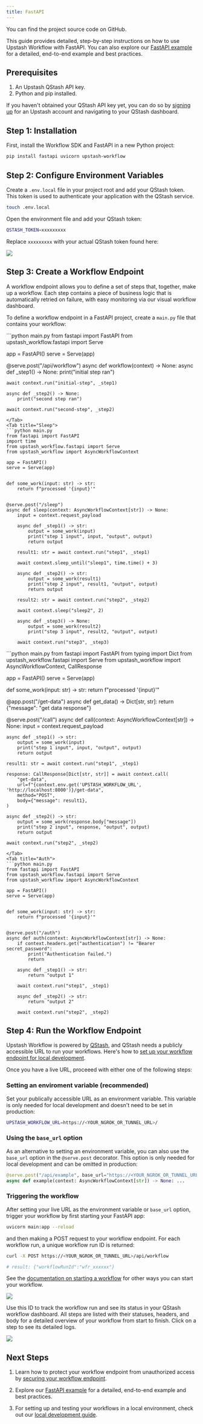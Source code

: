 ```yaml
---
title: FastAPI
---
```


<Card title="GitHub Repository" icon="github" href="https://github.com/upstash/workflow-py/tree/master/examples/fastapi" horizontal>
  You can find the project source code on GitHub.
</Card>

This guide provides detailed, step-by-step instructions on how to use Upstash Workflow with FastAPI. You can also explore our [FastAPI example](https://github.com/upstash/workflow-py/tree/master/examples/fastapi) for a detailed, end-to-end example and best practices.

## Prerequisites

1. An Upstash QStash API key.
2. Python and pip installed.

If you haven't obtained your QStash API key yet, you can do so by [signing up](https://console.upstash.com/login) for an Upstash account and navigating to your QStash dashboard.

## Step 1: Installation
                   
First, install the Workflow SDK and FastAPI in a new Python project:

```bash
pip install fastapi uvicorn upstash-workflow
```


## Step 2: Configure Environment Variables

Create a `.env.local` file in your project root and add your QStash token. This token is used to authenticate your application with the QStash service.

```bash Terminal
touch .env.local
```

Open the environment file and add your QStash token:

```bash .env.local
QSTASH_TOKEN=xxxxxxxxx
```

Replace `xxxxxxxxx` with your actual QStash token found here:

<Frame>
  <img src="/img/qstash-workflow/qstash_token.png" />
</Frame>

## Step 3: Create a Workflow Endpoint

A workflow endpoint allows you to define a set of steps that, together, make up a workflow. Each step contains a piece of business logic that is automatically retried on failure, with easy monitoring via our visual workflow dashboard.

To define a workflow endpoint in a FastAPI project, create a `main.py` file that contains your workflow:

<Tabs>
<Tab title="Example">
```python main.py
from fastapi import FastAPI
from upstash_workflow.fastapi import Serve

app = FastAPI()
serve = Serve(app)


@serve.post("/api/workflow")
async def workflow(context) -> None:
    async def _step1() -> None:
        print("initial step ran")

    await context.run("initial-step", _step1)

    async def _step2() -> None:
        print("second step ran")

    await context.run("second-step", _step2)

```
</Tab>
<Tab title="Sleep">
```python main.py
from fastapi import FastAPI
import time
from upstash_workflow.fastapi import Serve
from upstash_workflow import AsyncWorkflowContext

app = FastAPI()
serve = Serve(app)


def some_work(input: str) -> str:
    return f"processed '{input}'"


@serve.post("/sleep")
async def sleep(context: AsyncWorkflowContext[str]) -> None:
    input = context.request_payload

    async def _step1() -> str:
        output = some_work(input)
        print("step 1 input", input, "output", output)
        return output

    result1: str = await context.run("step1", _step1)

    await context.sleep_until("sleep1", time.time() + 3)

    async def _step2() -> str:
        output = some_work(result1)
        print("step 2 input", result1, "output", output)
        return output

    result2: str = await context.run("step2", _step2)

    await context.sleep("sleep2", 2)

    async def _step3() -> None:
        output = some_work(result2)
        print("step 3 input", result2, "output", output)

    await context.run("step3", _step3)

```
</Tab>

<Tab title="Call">
```python main.py
from fastapi import FastAPI
from typing import Dict
from upstash_workflow.fastapi import Serve
from upstash_workflow import AsyncWorkflowContext, CallResponse

app = FastAPI()
serve = Serve(app)


def some_work(input: str) -> str:
    return f"processed '{input}'"


@app.post("/get-data")
async def get_data() -> Dict[str, str]:
    return {"message": "get data response"}


@serve.post("/call")
async def call(context: AsyncWorkflowContext[str]) -> None:
    input = context.request_payload

    async def _step1() -> str:
        output = some_work(input)
        print("step 1 input", input, "output", output)
        return output

    result1: str = await context.run("step1", _step1)

    response: CallResponse[Dict[str, str]] = await context.call(
        "get-data",
        url=f"{context.env.get('UPSTASH_WORKFLOW_URL', 'http://localhost:8000')}/get-data",
        method="POST",
        body={"message": result1},
    )

    async def _step2() -> str:
        output = some_work(response.body["message"])
        print("step 2 input", response, "output", output)
        return output

    await context.run("step2", _step2)

```
</Tab>
<Tab title="Auth">
```python main.py
from fastapi import FastAPI
from upstash_workflow.fastapi import Serve
from upstash_workflow import AsyncWorkflowContext

app = FastAPI()
serve = Serve(app)


def some_work(input: str) -> str:
    return f"processed '{input}'"


@serve.post("/auth")
async def auth(context: AsyncWorkflowContext[str]) -> None:
    if context.headers.get("authentication") != "Bearer secret_password":
        print("Authentication failed.")
        return

    async def _step1() -> str:
        return "output 1"

    await context.run("step1", _step1)

    async def _step2() -> str:
        return "output 2"

    await context.run("step2", _step2)

```
</Tab>
</Tabs>

## Step 4: Run the Workflow Endpoint

Upstash Workflow is powered by [QStash](/qstash/overall/getstarted), and QStash needs a publicly accessible URL to run your workflows. Here's how to [set up your workflow endpoint for local development](/workflow/howto/local-development).

Once you have a live URL, proceeed with either one of the following steps:

### Setting an enviroment variable (recommended)

Set your publically accessible URL as an environment variable. This variable is only needed for local development and doesn't need to be set in production:

```bash .env.local
UPSTASH_WORKFLOW_URL=https://<YOUR_NGROK_OR_TUNNEL_URL>/
```

### Using the `base_url` option

As an alternative to setting an environment variable, you can also use the `base_url` option in the `@serve.post` decorator. This option is only needed for local development and can be omitted in production:

```python main.py
@serve.post("/api/example", base_url="https://<YOUR_NGROK_OR_TUNNEL_URL>/")
async def example(context: AsyncWorkflowContext[str]) -> None: ...

```

### Triggering the workflow

After setting your live URL as the environment variable or `base_url` option, trigger your workflow by first starting your FastAPI app:

```bash Terminal
uvicorn main:app --reload
```

and then making a POST request to your workflow endpoint. For each workflow run, a unique workflow run ID is returned:

```bash Terminal
curl -X POST https://<YOUR_NGROK_OR_TUNNEL_URL>/api/workflow

# result: {"workflowRunId":"wfr_xxxxxx"}
```

See the [documentation on starting a workflow](/workflow/howto/start) for other ways you can start your workflow.

<Frame>
  <img src="/img/qstash-workflow/nextjs_local_request.png" />
</Frame>

Use this ID to track the workflow run and see its status in your QStash workflow dashboard. All steps are listed with their statuses, headers, and body for a detailed overview of your workflow from start to finish. Click on a step to see its detailed logs.

<Frame>
  <img src="/img/qstash-workflow/dashboard.png" />
</Frame>

## Next Steps

1. Learn how to protect your workflow endpoint from unauthorized access by [securing your workflow endpoint](/workflow/howto/security).

2. Explore our [FastAPI example](https://github.com/upstash/workflow-py/tree/master/examples/fastapi) for a detailed, end-to-end example and best practices.

3. For setting up and testing your workflows in a local environment, check out our [local development guide](/workflow/howto/local-development).
